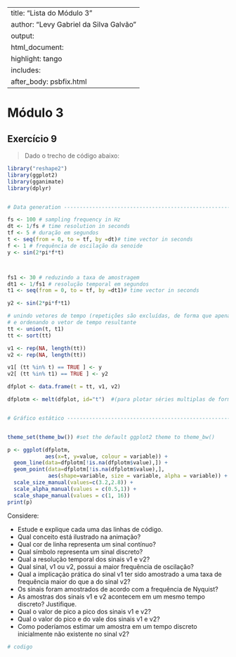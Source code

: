 
---
title: "Lista do Módulo 3"
author: "Levy Gabriel da Silva Galvão"
output: 
  html_document:
    highlight: tango
    includes:
      after_body: psbfix.html
---

# Módulo 3

## Exercício 9
> Dado o trecho de código abaixo:

```r
library("reshape2")
library(ggplot2)
library(gganimate)
library(dplyr)


# Data generation ---------------------------------------------------------

fs <- 100 # sampling frequency in Hz
dt <- 1/fs # time resolution in seconds
tf <- 5 # duração em segundos
t <- seq(from = 0, to = tf, by =dt)# time vector in seconds
f <- 1 # frequência de oscilação da senoide
y <- sin(2*pi*f*t)



fs1 <- 30 # reduzindo a taxa de amostragem
dt1 <- 1/fs1 # resolução temporal em segundos
t1 <- seq(from = 0, to = tf, by =dt1)# time vector in seconds

y2 <- sin(2*pi*f*t1) 

# unindo vetores de tempo (repetições são excluídas, de forma que apenas um valor é mantido)
# e ordenando o vetor de tempo resultante
tt <- union(t, t1)
tt <- sort(tt) 

v1 <- rep(NA, length(tt))
v2 <- rep(NA, length(tt))

v1[ (tt %in% t) == TRUE ] <- y
v2[ (tt %in% t1) == TRUE ] <- y2

dfplot <- data.frame(t = tt, v1, v2)

dfplotm <- melt(dfplot, id="t")  #(para plotar séries multiplas de forma mais simples)


# Gráfico estático --------------------------------------------------------


theme_set(theme_bw()) #set the default ggplot2 theme to theme_bw()

p <- ggplot(dfplotm,
            aes(x=t, y=value, colour = variable)) +
  geom_line(data=dfplotm[!is.na(dfplotm$value),]) +
  geom_point(data=dfplotm[!is.na(dfplotm$value),],
             aes(shape=variable, size = variable, alpha = variable)) +
  scale_size_manual(values=c(3.2,2.8)) +
  scale_alpha_manual(values = c(0.5,1)) + 
  scale_shape_manual(values = c(1, 16))
print(p)
```

Considere:

- Estude e explique cada uma das linhas de código.
- Qual conceito está ilustrado na animação?
- Qual cor de linha representa um sinal contínuo?
- Qual símbolo representa um sinal discreto?
- Qual a resolução temporal dos sinais v1 e v2?
- Qual sinal, v1 ou v2, possui a maior frequência de oscilação?
- Qual a implicação prática do sinal v1 ter sido amostrado a uma taxa de frequência maior do que a do sinal v2?
- Os sinais foram amostrados de acordo com a frequência de Nyquist?
- As amostras dos sinais v1 e v2 acontecem em um mesmo tempo discreto? Justifique.
- Qual o valor de pico a pico dos sinais v1 e v2?
- Qual o valor do pico e do vale dos sinais v1 e v2?
- Como poderíamos estimar um amostra em um tempo discreto inicialmente não existente no sinal v2?

```r
# codigo
```
